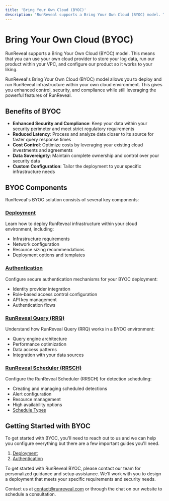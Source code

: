 ```yaml
---
title: 'Bring Your Own Cloud (BYOC)'
description: 'RunReveal supports a Bring Your Own Cloud (BYOC) model. This means that you can'
---
```


# Bring Your Own Cloud (BYOC)

RunReveal supports a Bring Your Own Cloud (BYOC) model. This means that you can
use your own cloud provider to store your log data, run our product within your
VPC, and configure our product so it works to your liking.

RunReveal's Bring Your Own Cloud (BYOC) model allows you to deploy and run RunReveal infrastructure within your own cloud environment. This gives you enhanced control, security, and compliance while still leveraging the powerful features of RunReveal.

## Benefits of BYOC

- **Enhanced Security and Compliance**: Keep your data within your security perimeter and meet strict regulatory requirements
- **Reduced Latency**: Process and analyze data closer to its source for faster query response times
- **Cost Control**: Optimize costs by leveraging your existing cloud investments and agreements
- **Data Sovereignty**: Maintain complete ownership and control over your security data
- **Custom Configuration**: Tailor the deployment to your specific infrastructure needs

## BYOC Components

RunReveal's BYOC solution consists of several key components:

### [Deployment](./bring-your-own-cloud/deployment)

Learn how to deploy RunReveal infrastructure within your cloud environment, including:
- Infrastructure requirements
- Network configuration
- Resource sizing recommendations
- Deployment options and templates

### [Authentication](./bring-your-own-cloud/authentication)

Configure secure authentication mechanisms for your BYOC deployment:
- Identity provider integration
- Role-based access control configuration
- API key management
- Authentication flows

### [RunReveal Query (RRQ)](./bring-your-own-cloud/rrq)

Understand how RunReveal Query (RRQ) works in a BYOC environment:
- Query engine architecture
- Performance optimization
- Data access patterns
- Integration with your data sources

### [RunReveal Scheduler (RRSCH)](./bring-your-own-cloud/rrsch)

Configure the RunReveal Scheduler (RRSCH) for detection scheduling:
- Creating and managing scheduled detections
- Alert configuration
- Resource management
- High availability options
- [Schedule Types](./bring-your-own-cloud/rrsch/schedule-types)

## Getting Started with BYOC

To get started with BYOC, you'll need to reach out to us and we can help you
configure everything but there are a few important guides you'll need.

1. [Deployment](/bring-your-own-cloud/deployment)
2. [Authentication](/bring-your-own-cloud/authentication)

To get started with RunReveal BYOC, please contact our team for personalized guidance and setup assistance. We'll work with you to design a deployment that meets your specific requirements and security needs.

Contact us at contact@runreveal.com or through the chat on our website to schedule a consultation.
